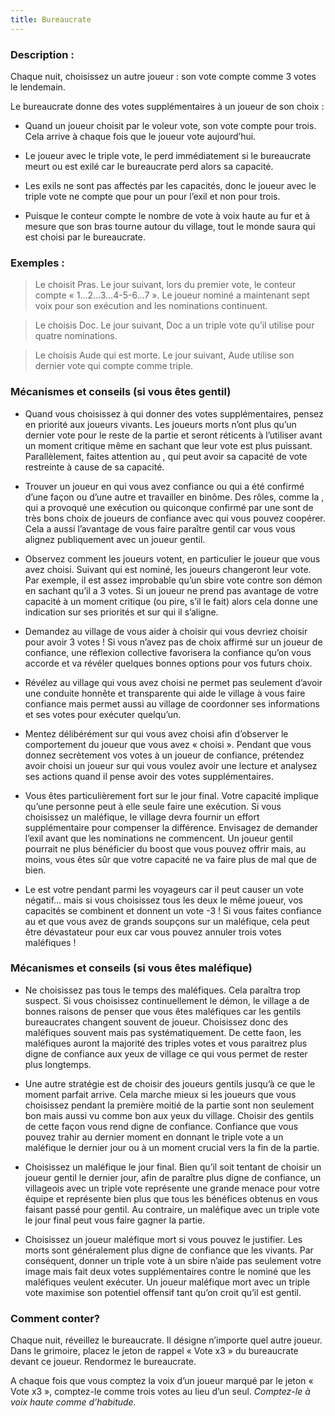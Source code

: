 ```yaml
---
title: Bureaucrate
---
```



<Role BUREAUCRATE header />

### Description :

Chaque nuit, choisissez un autre joueur : son vote compte comme 3 votes le lendemain.

Le bureaucrate donne des votes supplémentaires à un joueur de son choix :

-	Quand un joueur choisit par le voleur vote, son vote compte pour trois.  Cela arrive à chaque fois que le joueur vote aujourd’hui.

-	Le joueur avec le triple vote, le perd immédiatement si le bureaucrate meurt ou est exilé car le bureaucrate perd alors sa capacité.

-	Les exils ne sont pas affectés par les capacités, donc le joueur avec le triple vote ne compte que pour un pour l’exil et non pour trois.

-	Puisque le conteur compte le nombre de vote à voix haute au fur et à mesure que son bras tourne autour du village, tout le monde saura qui est choisi par le bureaucrate.

### Exemples :

> Le <Role BUREAUCRATE /> choisit Pras. Le jour suivant, lors du premier vote, le conteur compte « 1…2…3…4-5-6…7 ». Le joueur nominé a maintenant sept voix pour son exécution and les nominations continuent.

> Le <Role BUREAUCRATE /> choisis Doc. Le jour suivant, Doc a un triple vote qu’il utilise pour quatre nominations.

> Le <Role BUREAUCRATE /> choisis Aude qui est morte. Le jour suivant, Aude utilise son dernier vote qui compte comme triple.

### Mécanismes et conseils (si vous êtes gentil)

- Quand vous choisissez à qui donner des votes supplémentaires, pensez en priorité aux joueurs vivants. Les joueurs morts n’ont plus qu’un dernier vote pour le reste de la partie et seront réticents à l’utiliser avant un moment critique même en sachant que leur vote est plus puissant. Parallèlement, faites attention au <Role MAJORDOME />, qui peut avoir sa capacité de vote restreinte à cause de sa capacité. 

- Trouver un joueur en qui vous avez confiance ou qui a été confirmé d’une façon ou d’une autre et travailler en binôme. Des rôles, comme la <Role PUCELLE />, qui a provoqué une exécution ou quiconque confirmé par une <Role LAVANDIERE /> sont de très bons choix de joueurs de confiance avec qui vous pouvez coopérer. Cela a aussi l’avantage de vous faire paraître gentil car vous vous alignez publiquement avec un joueur gentil.

- Observez comment les joueurs votent, en particulier le joueur que vous avez choisi. Suivant qui est nominé, les joueurs changeront leur vote. Par exemple, il est assez improbable qu’un sbire vote contre son démon en sachant qu’il a 3 votes. Si un joueur ne prend pas avantage de votre capacité à un moment critique (ou pire, s’il le fait) alors cela donne une indication sur ses priorités et sur qui il s’aligne.

- Demandez au village de vous aider à choisir qui vous devriez choisir pour avoir 3 votes ! Si vous n’avez pas de choix affirmé sur un joueur de confiance, une réflexion collective favorisera la confiance qu’on vous accorde et va révéler quelques bonnes options pour vos futurs choix.

- Révélez au village qui vous avez choisi ne permet pas seulement d’avoir une conduite honnête et transparente qui aide le village à vous faire confiance mais permet aussi au village de coordonner ses informations et ses votes pour exécuter quelqu’un. 

- Mentez délibérément sur qui vous avez choisi afin d’observer le comportement du joueur que vous avez « choisi ». Pendant que vous donnez secrètement vos votes à un joueur de confiance, prétendez avoir choisi un joueur sur qui vous voulez avoir une lecture et analysez ses actions quand il pense avoir des votes supplémentaires. 

- Vous êtes particulièrement fort sur le jour final. Votre capacité implique qu’une personne peut à elle seule faire une exécution. Si vous choisissez un maléfique, le village devra fournir un effort supplémentaire pour compenser la différence. Envisagez de demander l’exil avant que les nominations ne commencent. Un joueur gentil pourrait ne plus bénéficier du boost que vous pouvez offrir mais, au moins, vous êtes sûr que votre capacité ne va faire plus de mal que de bien.

- Le <Role VOLEUR /> est votre pendant parmi les voyageurs car il peut causer un vote négatif… mais si vous choisissez tous les deux le même joueur, vos capacités se combinent et donnent un vote -3 ! Si vous faites confiance au <Role VOLEUR /> et que vous avez de grands soupçons sur un maléfique, cela peut être dévastateur pour eux car vous pouvez annuler trois votes maléfiques !

### Mécanismes et conseils (si vous êtes maléfique)

- Ne choisissez pas tous le temps des maléfiques. Cela paraîtra trop suspect. Si vous choisissez continuellement le démon, le village a de bonnes raisons de penser que vous êtes maléfiques car les gentils bureaucrates changent souvent de joueur. Choisissez donc des maléfiques souvent mais pas systématiquement. De cette faon, les maléfiques auront la majorité des triples votes et vous paraitrez plus digne de confiance aux yeux de village ce qui vous permet de rester plus longtemps.

- Une autre stratégie est de choisir des joueurs gentils jusqu’à ce que le moment parfait arrive. Cela marche mieux si les joueurs que vous choisissez pendant la première moitié de la partie sont non seulement bon mais aussi vu comme bon aux yeux du village. Choisir des gentils de cette façon vous rend digne de confiance. Confiance que vous pouvez trahir au dernier moment en donnant le triple vote a un maléfique le dernier jour ou à un moment crucial vers la fin de la partie. 

- Choisissez un maléfique le jour final. Bien qu’il soit tentant de choisir un joueur gentil le dernier jour, afin de paraître plus digne de confiance, un villageois avec un triple vote représente une grande menace pour votre équipe et représente bien plus que tous les bénéfices obtenus en vous faisant passé pour gentil. Au contraire, un maléfique avec un triple vote le jour final peut vous faire gagner la partie.

- Choisissez un joueur maléfique mort si vous pouvez le justifier. Les morts sont généralement plus digne de confiance que les vivants. Par conséquent, donner un triple vote à un sbire n’aide pas seulement votre image mais fait deux votes supplémentaires contre le nominé que les maléfiques veulent exécuter. Un joueur maléfique mort avec un triple vote maximise son potentiel offensif tant qu’on croit qu’il est gentil. 

### Comment conter?

Chaque nuit, réveillez le bureaucrate. Il désigne n’importe quel autre joueur. Dans le grimoire, placez le jeton de rappel « Vote x3 » du bureaucrate devant ce joueur. Rendormez le bureaucrate. 

A chaque fois que vous comptez la voix d’un joueur marqué par le jeton « Vote x3 », comptez-le comme trois votes au lieu d’un seul. _Comptez-le à voix haute comme d’habitude._

